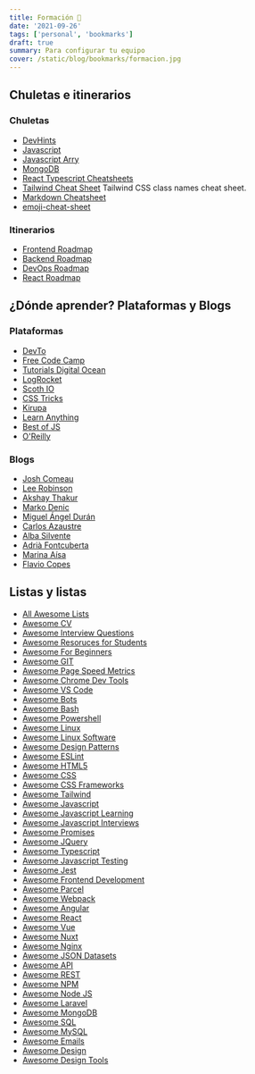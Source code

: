 ```yaml
---
title: Formación 🔖
date: '2021-09-26'
tags: ['personal', 'bookmarks']
draft: true
summary: Para configurar tu equipo
cover: /static/blog/bookmarks/formacion.jpg
---
```


## Chuletas e itinerarios

### Chuletas

- [DevHints](https://devhints.io/)
- [Javascript](/blog/chuletas/javascript)
- [Javascript Arry](/blog/chuletas/javascript-array)
- [MongoDB](/blog/chuletas/mongo)
- [React Typescript Cheatsheets](https://react-typescript-cheatsheet.netlify.app/)
- [Tailwind Cheat Sheet](https://nerdcave.com/tailwind-cheat-sheet) Tailwind CSS class names cheat sheet.
- [Markdown Cheatsheet](https://github.com/adam-p/markdown-here/wiki/Markdown-Cheatsheet)
- [emoji-cheat-sheet](https://github.com/ikatyang/emoji-cheat-sheet)

### Itinerarios

- [Frontend Roadmap](https://roadmap.sh/frontend)
- [Backend Roadmap](https://roadmap.sh/backend)
- [DevOps Roadmap](https://roadmap.sh/devops)
- [React Roadmap](https://roadmap.sh/react)

## ¿Dónde aprender? Plataformas y Blogs

### Plataformas

- [DevTo](https://dev.to/)
- [Free Code Camp](https://www.freecodecamp.org/news/tag/web-development/)
- [Tutorials Digital Ocean](https://www.digitalocean.com/community/tutorials)
- [LogRocket](https://blog.logrocket.com/)
- [Scoth IO](https://scotch.io/)
- [CSS Tricks](https://css-tricks.com/)
- [Kirupa](https://www.kirupa.com/)
- [Learn Anything](https://learn-anything.xyz/)
- [Best of JS](https://bestofjs.org/)
- [O'Reilly](https://learning.oreilly.com/home/)

### Blogs

- [Josh Comeau](https://www.joshwcomeau.com/)
- [Lee Robinson](https://leerob.io/blog)
- [Akshay Thakur](https://www.akshay.rocks/)
- [Marko Denic](https://markodenic.com/blog/)
- [Miguel Ángel Durán](https://midu.dev/)
- [Carlos Azaustre](https://carlosazaustre.es/)
- [Alba Silvente](https://www.dawntraoz.com/)
- [Adrià Fontcuberta](https://afontcu.dev/)
- [Marina Aísa](https://marinaaisa.com/es/)
- [Flavio Copes](https://flaviocopes.com/)

## Listas y listas

- [All Awesome Lists](https://github.com/sindresorhus/awesome)
- [Awesome CV](https://github.com/posquit0/Awesome-CV)
- [Awesome Interview Questions](https://github.com/MaximAbramchuck/awesome-interview-questions)
- [Awesome Resoruces for Students](https://github.com/dipakkr/A-to-Z-Resources-for-Students)
- [Awesome For Beginners](https://github.com/MunGell/awesome-for-beginners)
- [Awesome GIT](https://github.com/dictcp/awesome-git)
- [Awesome Page Speed Metrics](https://github.com/csabapalfi/awesome-pagespeed-metrics)
- [Awesome Chrome Dev Tools](https://github.com/ChromeDevTools/awesome-chrome-devtools)
- [Awesome VS Code](https://github.com/viatsko/awesome-vscode)
- [Awesome Bots](https://github.com/invocable/awesome-bots)
- [Awesome Bash](https://github.com/awesome-lists/awesome-bash)
- [Awesome Powershell](https://github.com/janikvonrotz/awesome-powershell)
- [Awesome Linux](https://github.com/aleksandar-todorovic/awesome-linux)
- [Awesome Linux Software](https://github.com/luong-komorebi/Awesome-Linux-Software)
- [Awesome Design Patterns](https://github.com/DovAmir/awesome-design-patterns)
- [Awesome ESLint](https://github.com/dustinspecker/awesome-eslint)
- [Awesome HTML5](https://github.com/diegocard/awesome-html5)
- [Awesome CSS](https://github.com/awesome-css-group/awesome-css)
- [Awesome CSS Frameworks](https://github.com/troxler/awesome-css-frameworks)
- [Awesome Tailwind](https://github.com/aniftyco/awesome-tailwindcss)
- [Awesome Javascript](https://github.com/sorrycc/awesome-javascript)
- [Awesome Javascript Learning](https://github.com/micromata/awesome-javascript-learning)
- [Awesome Javascript Interviews](https://github.com/rohan-paul/Awesome-JavaScript-Interviews)
- [Awesome Promises](https://github.com/wbinnssmith/awesome-promises)
- [Awesome JQuery](https://github.com/petk/awesome-jquery)
- [Awesome Typescript](https://github.com/dzharii/awesome-typescript)
- [Awesome Javascript Testing](https://github.com/MarcL/awesome-javascript-testing)
- [Awesome Jest](https://github.com/jest-community/awesome-jest)
- [Awesome Frontend Development](https://github.com/dypsilon/frontend-dev-bookmarks)
- [Awesome Parcel](https://github.com/parcel-bundler/awesome-parcel)
- [Awesome Webpack](https://github.com/webpack-contrib/awesome-webpack)
- [Awesome Angular](https://github.com/PatrickJS/awesome-angular)
- [Awesome React](https://github.com/enaqx/awesome-react)
- [Awesome Vue](https://github.com/vuejs/awesome-vue)
- [Awesome Nuxt](https://github.com/nuxt-community/awesome-nuxt)
- [Awesome Nginx](https://github.com/fcambus/nginx-resources)
- [Awesome JSON Datasets](https://github.com/jdorfman/awesome-json-datasets)
- [Awesome API](https://github.com/TonnyL/Awesome_APIs)
- [Awesome REST](https://github.com/marmelab/awesome-rest)
- [Awesome NPM](https://github.com/sindresorhus/awesome-npm)
- [Awesome Node JS](https://github.com/sindresorhus/awesome-nodejs)
- [Awesome Laravel](https://github.com/chiraggude/awesome-laravel)
- [Awesome MongoDB](https://github.com/ramnes/awesome-mongodb)
- [Awesome SQL](https://github.com/danhuss/awesome-sql)
- [Awesome MySQL](https://github.com/shlomi-noach/awesome-mysql)
- [Awesome Emails](https://github.com/jonathandion/awesome-emails)
- [Awesome Design](https://github.com/gztchan/awesome-design)
- [Awesome Design Tools](https://github.com/goabstract/Awesome-Design-Tools)

